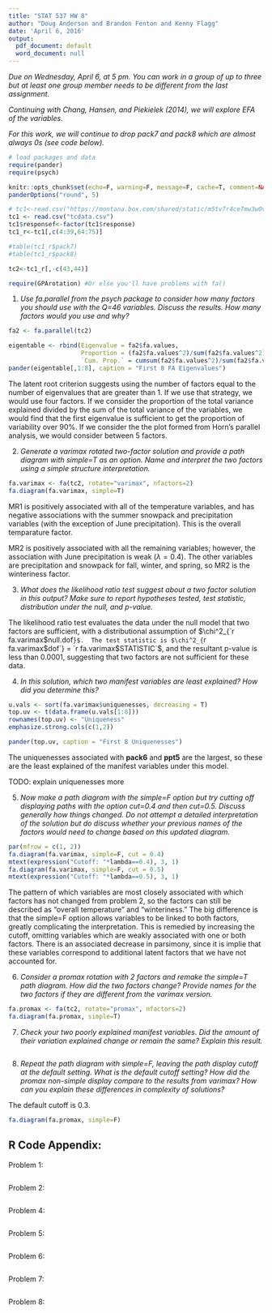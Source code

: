 ```yaml
---
title: "STAT 537 HW 8"
author: "Doug Anderson and Brandon Fenton and Kenny Flagg"
date: 'April 6, 2016'
output:
  pdf_document: default
  word_document: null
---
```




_Due on Wednesday, April 6, at 5 pm. You can work in a group of up to three but at least one group member needs to be different from the last assignment._

_Continuing with Chang, Hansen, and Piekielek (2014), we will explore EFA of the variables._

_For this work, we will continue to drop pack7 and pack8 which are almost always 0s (see code below)._


```r
# load packages and data
require(pander)
require(psych)

knitr::opts_chunk$set(echo=F, warning=F, message=F, cache=T, comment=NA, size="footnotesize", fig.width=6, fig.height=4, fig.align="center", dev="pdf", dev.args=list(pointsize=8))
panderOptions("round", 5)

# tc1<-read.csv("https://montana.box.com/shared/static/m5tv7r4ce7mw3w0vyqu0q7i1f8jflkkc.csv",header=T) #Data set without any modifications from https://knb.ecoinformatics.org/#view/doi:10.5063/F1DZ067F
tc1 <- read.csv("tcdata.csv")
tc1$responsef<-factor(tc1$response)
tc1_r<-tc1[,c(4:39,64:75)]

#table(tc1_r$pack7)
#table(tc1_r$pack8)

tc2<-tc1_r[,-c(43,44)]

require(GPArotation) #Or else you'll have problems with fa()

```

1) _Use fa.parallel from the psych package to consider how many factors you should use with the Q=46 variables. Discuss the results. How many factors would you use and why?_

```r
fa2 <- fa.parallel(tc2)
```
```r
eigentable <- rbind(Eigenvalue = fa2$fa.values,
                    Proportion = (fa2$fa.values^2)/sum(fa2$fa.values^2),
                    `Cum. Prop.` = cumsum(fa2$fa.values^2)/sum(fa2$fa.values)^2)
pander(eigentable[,1:8], caption = "First 8 FA Eigenvalues")
```

The latent root criterion suggests using the number of factors equal to the number of eigenvalues that are greater than 1. If we use that strategy, we would use four factors. If we consider the proportion of the total variance explained divided by the sum of the total variance of the variables, we would find that the first eigenvalue is sufficient to get the proportion of variability over 90%. If we consider the the plot formed from Horn's parallel analysis, we would consider between 5 factors. 

2) _Generate a varimax rotated two-factor solution and provide a path diagram with simple=T as an option. Name and interpret the two factors using a simple structure interpretation._

```r
fa.varimax <- fa(tc2, rotate="varimax", nfactors=2)
fa.diagram(fa.varimax, simple=T)
```

MR1 is positively associated with all of the temperature variables, and has negative associations with the summer snowpack and precipitation variables (with the exception of June precipitation). This is the overall temparature factor.

MR2 is positively associated with all the remaining variables; however, the association with June precipitation is weak ($\lambda=0.4)$. The other variables are precipitation and snowpack for fall, winter, and spring, so MR2 is the winteriness factor.

3) _What does the likelihood ratio test suggest about a two factor solution in this output? Make sure to report hypotheses tested, test statistic, distribution under the null, and p-value._

The likelihood ratio test evaluates the data under the null model that two factors are sufficient, with a distributional assumption of $\chi^2_{`r fa.varimax$null.dof`}$.  The test statistic is $\chi^2_{`r fa.varimax$dof`} = `r fa.varimax$STATISTIC`$, and the resultant p-value is less than 0.0001, suggesting that two factors are not sufficient for these data.






4) _In this solution, which two manifest variables are least explained? How did you determine this?_

```r
u.vals <- sort(fa.varimax$uniquenesses, decreasing = T)
top.uv <- t(data.frame(u.vals[1:8]))
rownames(top.uv) <- "Uniqueness"
emphasize.strong.cols(c(1,2))

pander(top.uv, caption = "First 8 Uniquenesses")

```

The uniquenesses associated with __pack6__ and __ppt5__ are the largest, so these are the least explained of the manifest variables under this model.

TODO: explain uniquenesses more

5) _Now make a path diagram with the simple=F option but try cutting off displaying paths with the option cut=0.4 and then cut=0.5. Discuss generally how things changed. Do not attempt a detailed interpretation of the solution but do discuss whether your previous names of the factors would need to change based on this updated diagram._

```r
par(mfrow = c(1, 2))
fa.diagram(fa.varimax, simple=F, cut = 0.4)
mtext(expression("Cutoff: "*lambda==0.4), 3, 1)
fa.diagram(fa.varimax, simple=F, cut = 0.5)
mtext(expression("Cutoff: "*lambda==0.5), 3, 1)
```

The pattern of which variables are most closely associated with which factors has not changed from problem 2, so the factors can still be described as "overall temperature" and "winteriness." The big difference is that the simple=F option allows variables to be linked to both factors, greatly complicating the interpretation. This is remedied by increasing the cutoff, omitting variables which are weakly associated with one or both factors. There is an associated decrease in parsimony, since it is implie that these variables correspond to additional latent factors that we have not accounted for.

6) _Consider a promax rotation with 2 factors and remake the simple=T path diagram. How did the two factors change? Provide names for the two factors if they are different from the varimax version._

```r
fa.promax <- fa(tc2, rotate="promax", nfactors=2)
fa.diagram(fa.promax, simple=T)
```

7) _Check your two poorly explained manifest variables. Did the amount of their variation explained change or remain the same? Explain this result._

```r


```

8) _Repeat the path diagram with simple=F, leaving the path display cutoff at the default setting. What is the default cutoff setting? How did the promax non-simple display compare to the results from varimax? How can you explain these differences in complexity of solutions?_

The default cutoff is 0.3.

```r
fa.diagram(fa.promax, simple=F)

```

## R Code Appendix:
Problem 1:
```r
```


Problem 2:
```r
```

Problem 4:
```r
```

Problem 5:
```r
```

Problem 6:
```r
```

Problem 7:
```r
```

Problem 8:
```r
```
